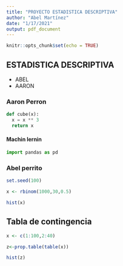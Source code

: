 ```yaml
---
title: "PROYECTO ESTADISTICA DESCRIPTIVA"
author: "Abel Martínez"
date: "1/17/2021"
output: pdf_document
---
```


```r
knitr::opts_chunk$set(echo = TRUE)
```

## ESTADISTICA DESCRIPTIVA 

* ABEL
* AARON

### Aaron Perron

```python
def cube(x):
  x = x ** 3
  return x
```
#### Machin lernin
```python
import pandas as pd
```

### Abel perrito

```r
set.seed(100)

x <- rbinom(1000,30,0.5)

hist(x)
```

## Tabla de contingencia

```r
x <- c(1:100,2:40)

z<-prop.table(table(x))

hist(z)
```






